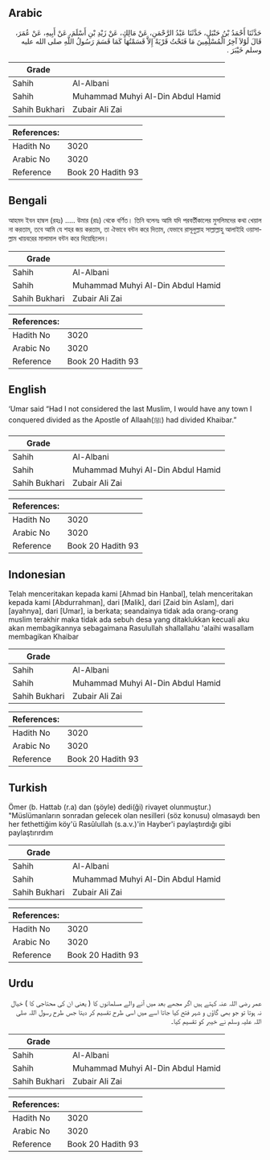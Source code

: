 ## Arabic


<div dir="rtl" lang="ar" style={{fontSize:'larger',backgroundColor:'#f8f9fa',padding:20}}>
حَدَّثَنَا أَحْمَدُ بْنُ حَنْبَلٍ، حَدَّثَنَا عَبْدُ الرَّحْمَنِ، عَنْ مَالِكٍ، عَنْ زَيْدِ بْنِ أَسْلَمَ، عَنْ أَبِيهِ، عَنْ عُمَرَ، قَالَ لَوْلاَ آخِرُ الْمُسْلِمِينَ مَا فَتَحْتُ قَرْيَةً إِلاَّ قَسَمْتُهَا كَمَا قَسَمَ رَسُولُ اللَّهِ صلى الله عليه وسلم خَيْبَرَ ‏.‏
</div>
<div style={{backgroundColor:'#f8f9fa',padding:20, marginBottom: 10}}><table> <thead> <tr> <th>Grade</th> <th></th> </tr> </thead> <tbody> <tr><td>Sahih</td><td>Al-Albani</td></tr><tr><td>Sahih</td><td>Muhammad Muhyi Al-Din Abdul Hamid</td></tr><tr><td>Sahih Bukhari</td><td>Zubair Ali Zai</td></tr></tbody></table><table> <thead> <tr> <th>References:</th> <th></th> </tr> </thead> <tbody><tr><td>Hadith No</td><td>3020</td></tr><tr><td>Arabic No</td><td>3020</td></tr><tr><td>Reference</td><td>Book 20 Hadith 93</td></tr></tbody></table></div>

## Bengali


<div dir="ltr" lang="bn" style={{fontSize:'larger',backgroundColor:'#f8f9fa',padding:20}}>
আহমদ ইবন হাম্বল (রহঃ) ..... উমার (রাঃ) থেকে বর্ণিত। তিনি বলেনঃ আমি যদি পরবর্তীকালের মুসলিমদের কথা খেয়াল না করতাম, তবে আমি যে শহর জয় করতাম, তা ঐভাবে বন্টন করে দিতাম, যেভাবে রাসূলুল্লাহ সাল্লাল্লাহু আলাইহি ওয়াসাল্লাম খায়বরের মালামাল বন্টন করে দিয়েছিলেন।
</div>
<div style={{backgroundColor:'#f8f9fa',padding:20, marginBottom: 10}}><table> <thead> <tr> <th>Grade</th> <th></th> </tr> </thead> <tbody> <tr><td>Sahih</td><td>Al-Albani</td></tr><tr><td>Sahih</td><td>Muhammad Muhyi Al-Din Abdul Hamid</td></tr><tr><td>Sahih Bukhari</td><td>Zubair Ali Zai</td></tr></tbody></table><table> <thead> <tr> <th>References:</th> <th></th> </tr> </thead> <tbody><tr><td>Hadith No</td><td>3020</td></tr><tr><td>Arabic No</td><td>3020</td></tr><tr><td>Reference</td><td>Book 20 Hadith 93</td></tr></tbody></table></div>

## English


<div dir="ltr" lang="en" style={{fontSize:'larger',backgroundColor:'#f8f9fa',padding:20}}>
‘Umar said “Had I not considered the last Muslim, I would have any town I conquered divided as the Apostle of Allaah(ﷺ) had divided Khaibar.”
</div>
<div style={{backgroundColor:'#f8f9fa',padding:20, marginBottom: 10}}><table> <thead> <tr> <th>Grade</th> <th></th> </tr> </thead> <tbody> <tr><td>Sahih</td><td>Al-Albani</td></tr><tr><td>Sahih</td><td>Muhammad Muhyi Al-Din Abdul Hamid</td></tr><tr><td>Sahih Bukhari</td><td>Zubair Ali Zai</td></tr></tbody></table><table> <thead> <tr> <th>References:</th> <th></th> </tr> </thead> <tbody><tr><td>Hadith No</td><td>3020</td></tr><tr><td>Arabic No</td><td>3020</td></tr><tr><td>Reference</td><td>Book 20 Hadith 93</td></tr></tbody></table></div>

## Indonesian


<div dir="ltr" lang="id" style={{fontSize:'larger',backgroundColor:'#f8f9fa',padding:20}}>
Telah menceritakan kepada kami [Ahmad bin Hanbal], telah menceritakan kepada kami [Abdurrahman], dari [Malik], dari [Zaid bin Aslam], dari [ayahnya], dari [Umar], ia berkata; seandainya tidak ada orang-orang muslim terakhir maka tidak ada sebuh desa yang ditaklukkan kecuali aku akan membagikannya sebagaimana Rasulullah shallallahu 'alaihi wasallam membagikan Khaibar
</div>
<div style={{backgroundColor:'#f8f9fa',padding:20, marginBottom: 10}}><table> <thead> <tr> <th>Grade</th> <th></th> </tr> </thead> <tbody> <tr><td>Sahih</td><td>Al-Albani</td></tr><tr><td>Sahih</td><td>Muhammad Muhyi Al-Din Abdul Hamid</td></tr><tr><td>Sahih Bukhari</td><td>Zubair Ali Zai</td></tr></tbody></table><table> <thead> <tr> <th>References:</th> <th></th> </tr> </thead> <tbody><tr><td>Hadith No</td><td>3020</td></tr><tr><td>Arabic No</td><td>3020</td></tr><tr><td>Reference</td><td>Book 20 Hadith 93</td></tr></tbody></table></div>

## Turkish


<div dir="ltr" lang="tr" style={{fontSize:'larger',backgroundColor:'#f8f9fa',padding:20}}>
Ömer (b. Hattab (r.a) dan (şöyle) dedi(ği) rivayet olunmuştur.) "Müslümanların sonradan gelecek olan nesilleri (söz konusu) olmasaydı ben her fethettiğim köy'ü Rasûlullah (s.a.v.)'in Hayber'i paylaştırdığı gibi paylaştırırdım
</div>
<div style={{backgroundColor:'#f8f9fa',padding:20, marginBottom: 10}}><table> <thead> <tr> <th>Grade</th> <th></th> </tr> </thead> <tbody> <tr><td>Sahih</td><td>Al-Albani</td></tr><tr><td>Sahih</td><td>Muhammad Muhyi Al-Din Abdul Hamid</td></tr><tr><td>Sahih Bukhari</td><td>Zubair Ali Zai</td></tr></tbody></table><table> <thead> <tr> <th>References:</th> <th></th> </tr> </thead> <tbody><tr><td>Hadith No</td><td>3020</td></tr><tr><td>Arabic No</td><td>3020</td></tr><tr><td>Reference</td><td>Book 20 Hadith 93</td></tr></tbody></table></div>

## Urdu


<div dir="rtl" lang="ur" style={{fontSize:'larger',backgroundColor:'#f8f9fa',padding:20}}>
عمر رضی اللہ عنہ کہتے ہیں اگر مجھے بعد میں آنے والے مسلمانوں کا ( یعنی ان کی محتاجی کا ) خیال نہ ہوتا تو جو بھی گاؤں و شہر فتح کیا جاتا اسے میں اسی طرح تقسیم کر دیتا جس طرح رسول اللہ صلی اللہ علیہ وسلم نے خیبر کو تقسیم کیا۔
</div>
<div style={{backgroundColor:'#f8f9fa',padding:20, marginBottom: 10}}><table> <thead> <tr> <th>Grade</th> <th></th> </tr> </thead> <tbody> <tr><td>Sahih</td><td>Al-Albani</td></tr><tr><td>Sahih</td><td>Muhammad Muhyi Al-Din Abdul Hamid</td></tr><tr><td>Sahih Bukhari</td><td>Zubair Ali Zai</td></tr></tbody></table><table> <thead> <tr> <th>References:</th> <th></th> </tr> </thead> <tbody><tr><td>Hadith No</td><td>3020</td></tr><tr><td>Arabic No</td><td>3020</td></tr><tr><td>Reference</td><td>Book 20 Hadith 93</td></tr></tbody></table></div>